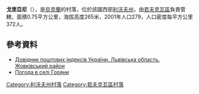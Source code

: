 {{coord|50|11|51|N|23|32|45|E|scale:100000|display=title}}

'''戈里亞尼'''（{{lang-uk|Горяни}}），是[[烏克蘭|烏克蘭]]的村落，位於該國西部[[利沃夫州|利沃夫州]]，由[[若夫克瓦區|若夫克瓦區]]負責管轄，面積0.75平方公里，海拔高度265米，2001年人口279，人口密度每平方公里372人。

==參考資料==
*[http://www.uaidx.com/13/280/index Довідник поштових індексів України. Львівська область. Жовківський район] {{Wayback|url=http://www.uaidx.com/13/280/index |date=20161003171007 }}
* [http://weather.in.ua/ua/l'vovskaja/5721 Погода в селі Горяни]{{Wayback|url=http://weather.in.ua/ua/l%27vovskaja/5721 |date=20111221145932 }}

{{DEFAULTSORT:Горяни}}
[[Category:利沃夫州村落|Category:利沃夫州村落]]
[[Category:若夫克瓦區村落|Category:若夫克瓦區村落]]


{{Lviv-geo-stub}}